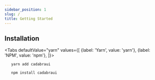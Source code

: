 ```yaml
---
sidebar_position: 1
slug: /
title: Getting Started
---
```



## Installation

<Tabs
  defaultValue="yarn"
  values={[
    {label: 'Yarn', value: 'yarn'},
    {label: 'NPM', value: 'npm'},
  ]}>
  <TabItem value="yarn">

```shell title="Yarn"
   yarn add cadabraui
```

  </TabItem>
  <TabItem value="npm">

```shell title="NPM"
   npm install cadabraui
```

</TabItem>
</Tabs>
